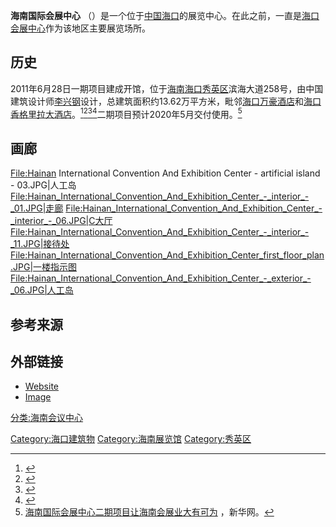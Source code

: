 {{infobox building
| building_name    = 海南国际会展中心<br>Hainan International Convention And Exhibition Center
| image            = Hainan International Convention And Exhibition Center - exterior - 01.JPG
| image_caption    = 
| address          = 
| location         = {{CHN}}[[海南|海南]][[海口|海口]]
| coordinates      = 
| owner            = 
| operator         = 
| built            = [[李兴钢|李兴钢]]
| opened           =
| renovated        = 
| tenants          = 
| expanded         = 
| closed           = 
| demolished       = 
| construction_cost= 
| former_names     = 
| banquets         = 
| theatre          =
| total_space      = 
| exhibit          =  
| breakout         = 
| ballroom         = 
| website          = {{url|http://www.hicec.com.cn/}}
}}
'''海南国际会展中心''' （{{lang-en|Hainan International Convention And Exhibition Center}}）是一个位于[[中国|中国]][[海口|海口]]的展览中心。在此之前，一直是[[海口会展中心|海口会展中心]]作为该地区主要展览场所。

==历史==
2011年6月28日一期项目建成开馆，位于[[海南|海南]][[海口|海口]][[秀英区|秀英区]]滨海大道258号，由中国建筑设计师[[李兴钢|李兴钢]]设计，总建筑面积约13.62万平方米，毗邻[[海口万豪酒店|海口万豪酒店]]和[[海口香格里拉大酒店|海口香格里拉大酒店]]。<ref>{{cite web |url=http://hd.hinews.cn/2/sdsj.php?xuh=41958 |title=十大事件评选 |publisher=Hd.hinews.cn |date=2012-02-09 |accessdate=2012-06-26 |archive-date=2016-08-28 |archive-url=https://web.archive.org/web/20160828030807/http://hd.hinews.cn/2/sdsj.php?xuh=41958 |dead-url=no }}</ref><ref>{{cite web |url=http://finance.ifeng.com/roll/20120618/6622123.shtml |title=海口会展业助力海南"绿色崛起"_财经_凤凰网 |publisher=Finance.ifeng.com |date= |accessdate=2012-06-26 |archive-date=2016-03-04 |archive-url=https://web.archive.org/web/20160304044827/http://finance.ifeng.com/roll/20120618/6622123.shtml |dead-url=no }}</ref><ref>{{cite web |url=http://news.66wz.com/system/2012/06/05/103203774.shtml |title=会展数量大幅增长 海口会展经济渐成气候_滚动新闻_温州网 |publisher=News.66wz.com |date= |accessdate=2012-06-26 |archive-date=2016-03-03 |archive-url=https://web.archive.org/web/20160303210858/http://news.66wz.com/system/2012/06/05/103203774.shtml |dead-url=no }}</ref><ref>{{cite web |author=2012年06月07日09:46 |url=http://roll.sohu.com/20120607/n344961354.shtml |title=海口经济欲安装"会展"引擎-搜狐滚动 |publisher=Roll.sohu.com |date=2011-09-20 |accessdate=2012-06-26 |archive-date=2016-03-04 |archive-url=https://web.archive.org/web/20160304095845/http://roll.sohu.com/20120607/n344961354.shtml |dead-url=no }}</ref>二期项目预计2020年5月交付使用。<ref>[http://www.hq.xinhuanet.com/news/2020-04/01/c_1125796833.htm 海南国际会展中心二期项目让海南会展业大有可为 ] {{Wayback|url=http://www.hq.xinhuanet.com/news/2020-04/01/c_1125796833.htm |date=20200404015417 }}，新华网。</ref>

==画廊==
<gallery class="center" >
File:Hainan International Convention And Exhibition Center - artificial island - 03.JPG|人工岛
File:Hainan_International_Convention_And_Exhibition_Center_-_interior_-_01.JPG|走廊
File:Hainan_International_Convention_And_Exhibition_Center_-_interior_-_06.JPG|C大厅
File:Hainan_International_Convention_And_Exhibition_Center_-_interior_-_11.JPG|接待处
File:Hainan_International_Convention_And_Exhibition_Center_first_floor_plan.JPG|一楼指示图
File:Hainan_International_Convention_And_Exhibition_Center_-_exterior_-_06.JPG|人工岛
</gallery>

==参考来源==
{{reflist}}

==外部链接==
{{Commons category|Hainan International Convention And Exhibition Center}}
*[https://web.archive.org/web/20121217030857/http://www.hicec.com.cn/ Website]
*[https://web.archive.org/web/20141106165825/http://www.hq.xinhuanet.com/news/2009-12/03/xinsrc_363120603141885900242.jpg Image]

{{海口市}}
{{coord|20.059842|N|110.189213|E|type:landmark|display=title}}
[[Category:海口建筑物|Category:海口建筑物]]
[[Category:海南展览馆|Category:海南展览馆]]
[[Category:秀英区|Category:秀英区]]
[[分类:海南会议中心|分类:海南会议中心]]